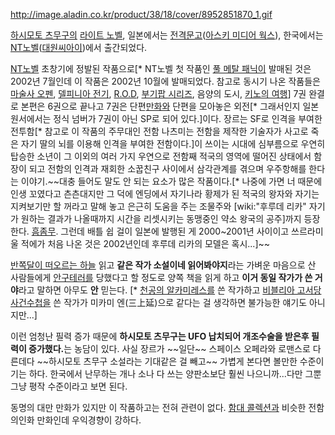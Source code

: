http://image.aladin.co.kr/product/38/18/cover/8952851870_1.gif

[[하시모토 츠무구]]의 [[라이트 노벨]], 일본에서는 [[전격문고]]([[아스키 미디어 웍스]]), 한국에서는 [[NT노벨]]([[대원씨아이]])에서 출간되었다.

[[NT노벨]] 초창기에 정발된 작품으로[* NT노벨 첫 작품인 [[풀 메탈 패닉]]이 발매된 것은 2002년 7월인데 이 작품은 2002년 10월에 발매되었다. 참고로 동시기 나온 작품들은 [[마술사 오펜]], [[델피니아 전기]], [[R.O.D]], [[부기팝 시리즈]], 음양의 도시, [[키노의 여행]]] 7권 완결로 본편은 6권으로 끝나고 7권은 단편[[만화]]와 단편을 모아놓은 외전[* 그래서인지 일본 원서에서는 정식 넘버가 7권이 아닌 SP로 되어 있다.]이다. 장르는 SF로 인격을 부여한 전투함[* 참고로 이 작품의 주무대인 전함 나츠미는 전함을 제작한 기술자가 사고로 죽은 자기 딸의 뇌를 이용해 인격을 부여한 전함이다.]이 쓰이는 시대에 심부름으로 우연히 탑승한 소년이 그 이외의 여러 가지 우연으로 전함째 적국의 영역에 떨어진 상태에서 함장이 되고 전함의 인격과 재회한 소꿉친구 사이에서 삼각관계를 겪으며 우주항해를 한다는 이야기.~~대충 들어도 말도 안 되는 요소가 많은 작품이다.[* 나중에 가면 너 때문에 인생 꼬였다고 츤츤대지만 그 덕에 엔딩에서 자기나라 황제가 된 적국의 왕자와 자기는 지켜보기만 할 꺼라고 말해 놓고 은근히 도움을 주는 조물주와 [wiki:"후루데 리카" 자기가 원하는 결과가 나올때까지 시간을 리셋시키는 동맹중인 약소 왕국의 공주]까지 등장한다. [[흠좀무]]. 그런데 배틀 쉽 걸이 일본에 발행된 게 2000~2001년 사이이고 쓰르라미 울 적에가 처음 나온 것은 2002년인데 후루데 리카의 모델은 혹시...]~~

[[반쪽달이 떠오르는 하늘]] 읽고 '''같은 작가 소설이네 읽어봐야지'''라는 가벼운 마음으로 산 사람들에게 [[안구테러]]를 당했다고 할 정도로 양쪽 책을 읽게 하고 '''이거 동일 작가가 쓴 거야'''라고 말하면 아무도 '''안''' 믿는다. [* [[천공의 알카미레스]]를 쓴 작가하고 [[비블리아 고서당 사건수첩]]을 쓴 작가가 미카미 엔(三上延)으로 같다는 걸 생각하면 불가능한 얘기도 아니지만...]

이런 엄청난 필력 증가 때문에 '''하시모토 츠무구는 UFO 납치되어 개조수술을 받은후 필력이 증가했다.'''는 농담이 있다. 사실 장르가 ~~일단~~ 스페이스 오페라와 로맨스로 다른데다 ~~하시모토 츠무구 소설라는 기대같은 걸 빼고~~ 가볍게 본다면 볼만한 수준이기는 하다. 한국에서 난무하는 개나 소나 다 쓰는 양판소보단 훨씬 나으니까...다만 그뿐 그냥 평작 수준이라고 보면 된다.

동명의 대만 만화가 있지만 이 작품하고는 전혀 관련이 없다. [[함대 콜렉션]]과 비슷한 전함의인화 만화인데 우익경향이 강하다.
 
